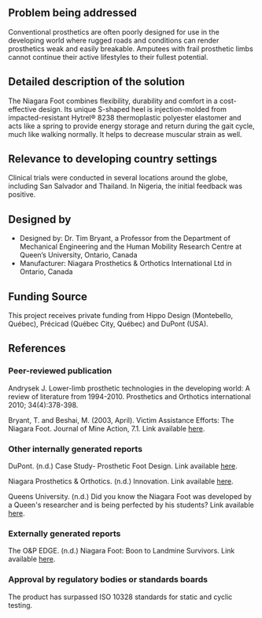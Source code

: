 {{Medical Device
|Health Topic=Physical disabilities
|Classification=Treatment
|Scope=Commercialized
|Location=Africa, Asia, South America
|Image=Niagara.jpg
}}
==Problem being addressed==
Conventional prosthetics are often poorly designed for use in the developing world where rugged roads and conditions can render prosthetics weak and easily breakable.   Amputees with frail prosthetic limbs cannot continue their active lifestyles to their fullest potential.

==Detailed description of the solution==
The Niagara Foot combines flexibility, durability and comfort in a cost-effective design.  Its unique S-shaped heel is injection-molded from impacted-resistant Hytrel® 8238 thermoplastic polyester elastomer and acts like a spring to provide energy storage and return during the gait cycle, much like walking normally. It helps to decrease muscular strain as well. 

==Relevance to developing country settings==
Clinical trials were conducted in several locations around the globe, including San Salvador and Thailand. In Nigeria, the initial feedback was positive. 

==Designed by==
*Designed by: Dr. Tim Bryant, a Professor from the Department of Mechanical Engineering and the Human Mobility Research Centre at Queen’s University, Ontario, Canada
*Manufacturer: Niagara Prosthetics & Orthotics International Ltd in Ontario, Canada
 
==Funding Source==
This project receives private funding from Hippo Design (Montebello, Québec), Précicad (Québec City, Québec) and DuPont (USA).

==References==
===Peer-reviewed publication===
Andrysek J. Lower-limb prosthetic technologies in the developing world: A review of literature from 1994-2010. Prosthetics and Orthotics international 2010; 34(4):378-398. 

Bryant, T. and Beshai, M. (2003, April).  Victim Assistance Efforts: The Niagara Foot.  Journal of Mine Action, 7.1.  Link available [http://maic.jmu.edu/journal/7.1/notes/beshai/beshai.htm here].

===Other internally generated reports===
DuPont. (n.d.) Case Study- Prosthetic Foot Design. Link available [http://www2.dupont.com/Medical_Device_Material/en_US/applications/niagara_foot.html here].

Niagara Prosthetics & Orthotics.  (n.d.) Innovation.  Link available [http://www.niagarapo.ca/innovation.aspx here].

Queens University.  (n.d.) Did you know the Niagara Foot was developed by a Queen's researcher and is being perfected by his students? Link available [http://www.queensu.ca/giving/ways/annualgiving/10-11/landminevictims/niagarafoot.html here].

===Externally generated reports===
The O&P EDGE. (n.d.) Niagara Foot: Boon to Landmine Survivors. Link available [http://www.oandp.com/articles/2003-03_08.asp here].

===Approval by regulatory bodies or standards boards===
The product has surpassed ISO 10328 standards for static and cyclic testing.